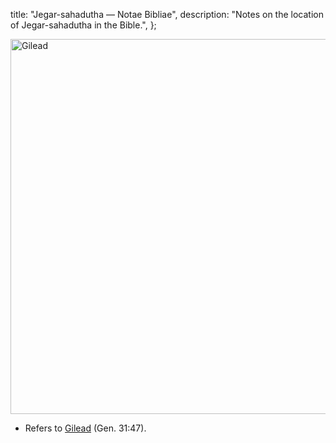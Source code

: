   title: "Jegar-sahadutha — Notae Bibliae",
  description: "Notes on the location of Jegar-sahadutha in the Bible.",
};

<Initial text="Jegar-sahadutha" />

<Image
  className="sepia rounded"
  src="/places/gilead.jpg"
  alt="Gilead"
  width="600"
  height="600"
/>

- Refers to [Gilead](/places/old-testament/genesis/gilead) (Gen. 31:47).
